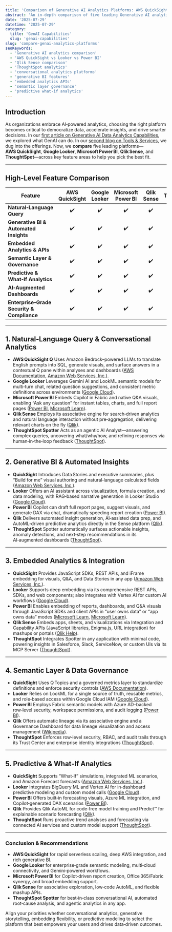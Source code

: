 ```yaml
---
title: 'Comparison of Generative AI Analytics Platforms: AWS QuickSight, Google Looker, Power BI, Qlik Sense & ThoughtSpot'
abstract: 'An in‑depth comparison of five leading Generative AI analytics platforms AWS QuickSight, Google Looker, Microsoft Power BI, Qlik Sense, and ThoughtSpot—across natural‑language querying, generative BI, embedded analytics, governance, and predictive features.'
date: '2025-07-29'
datetime: '2025-07-29'
category:
  title: 'GenAI Capabilities'
  slug: 'genai-capabilities'
slug: 'compare-genai-analytics-platforms'
seoKeywords:
  - 'Generative AI analytics comparison'
  - 'AWS QuickSight vs Looker vs Power BI'
  - 'Qlik Sense comparison'
  - 'ThoughtSpot analytics'
  - 'conversational analytics platforms'
  - 'generative BI features'
  - 'embedded analytics APIs'
  - 'semantic layer governance'
  - 'predictive what‑if analytics'
---
```


## Introduction

As organizations embrace AI‑powered analytics, choosing the right platform becomes critical to democratize data, accelerate insights, and drive smarter decisions. In our [first article on Generative AI Data Analytics Capabilities](https://koalagains.com/blogs/2025-07-09-generative-ai-data-analytics-capabilities), we explored what GenAI can do. In our [second blog on Tools & Services](https://koalagains.com/blogs/genai-analytics-tools-services), we dug into the offerings. Now, we **compare** five leading platforms—**AWS QuickSight**, **Google Looker**, **Microsoft Power BI**, **Qlik Sense**, and **ThoughtSpot**—across key feature areas to help you pick the best fit.

---

## High‑Level Feature Comparison

| Feature                                    | AWS QuickSight | Google Looker | Microsoft Power BI | Qlik Sense | ThoughtSpot |
| ------------------------------------------ | :------------: | :-----------: | :----------------: | :--------: | :---------: |
| **Natural‑Language Query**                 |       ✔️       |      ✔️       |         ✔️         |     ✔️     |     ✔️      |
| **Generative BI & Automated Insights**     |       ✔️       |      ✔️       |         ✔️         |     ✔️     |     ✔️      |
| **Embedded Analytics & APIs**              |       ✔️       |      ✔️       |         ✔️         |     ✔️     |     ✔️      |
| **Semantic Layer & Governance**            |       ✔️       |      ✔️       |         ✔️         |     ✔️     |     ✔️      |
| **Predictive & What‑If Analytics**         |       ✔️       |      ✔️       |         ✔️         |     ✔️     |     ✔️      |
| **AI‑Augmented Dashboards**                |       ✔️       |      ✔️       |         ✔️         |     ✔️     |     ✔️      |
| **Enterprise‑Grade Security & Compliance** |       ✔️       |      ✔️       |         ✔️         |     ✔️     |     ✔️      |

---

## 1. Natural‑Language Query & Conversational Analytics

- **AWS QuickSight Q**
  Uses Amazon Bedrock–powered LLMs to translate English prompts into SQL, generate visuals, and surface answers in a contextual Q pane within analyses and dashboards ([AWS Documentation][1], [Amazon Web Services, Inc.][2]).
- **Google Looker**
  Leverages Gemini AI and LookML semantic models for multi‑turn chat, related question suggestions, and consistent metric definitions across environments ([Google Cloud][3]).
- **Microsoft Power BI**
  Embeds Copilot in Fabric and native Q\&A visuals, enabling “Ask any question” for instant tables, charts, and full report pages ([Power BI][4], [Microsoft Learn][5]).
- **Qlik Sense**
  Employs its associative engine for search‑driven analytics and natural language interaction without pre‑aggregation, delivering relevant charts on the fly ([Qlik][6]).
- **ThoughtSpot Spotter**
  Acts as an agentic AI Analyst—answering complex queries, uncovering what/why/how, and refining responses via human‑in‑the‑loop feedback ([ThoughtSpot][7]).

---

## 2. Generative BI & Automated Insights

- **QuickSight**
  Introduces Data Stories and executive summaries, plus “Build for me” visual authoring and natural‑language calculated fields ([Amazon Web Services, Inc.][2]).
- **Looker**
  Offers an AI assistant across visualization, formula creation, and data modeling, with RAG‑based narrative generation in Looker Studio ([Google Cloud][3]).
- **Power BI**
  Copilot can draft full report pages, suggest visuals, and generate DAX via chat, dramatically speeding report creation ([Power BI][8]).
- **Qlik**
  Delivers automated insight generation, AI‑assisted data prep, and AutoML‑driven predictive analytics directly in the Sense platform ([Qlik][6]).
- **ThoughtSpot**
  Spotter automatically surfaces actionable insights, anomaly detections, and next‑step recommendations in its AI‑augmented dashboards ([ThoughtSpot][7]).

---

## 3. Embedded Analytics & Integration

- **QuickSight**
  Provides JavaScript SDKs, REST APIs, and iFrame embedding for visuals, Q\&A, and Data Stories in any app ([Amazon Web Services, Inc.][2]).
- **Looker**
  Supports deep embedding via its comprehensive REST APIs, SDKs, and web components; also integrates with Vertex AI for custom AI workflows ([Google Cloud][3]).
- **Power BI**
  Enables embedding of reports, dashboards, and Q\&A visuals through JavaScript SDKs and client APIs in “user owns data” or “app owns data” modes ([Microsoft Learn][5], [Microsoft Learn][9]).
- **Qlik Sense**
  Embeds apps, sheets, and visualizations via Integration and Capability APIs (JavaScript libraries, Enigma.js, URL integration) for mashups or portals ([Qlik Help][10]).
- **ThoughtSpot**
  Integrates Spotter in any application with minimal code, powering insights in Salesforce, Slack, ServiceNow, or custom UIs via its MCP Server ([ThoughtSpot][7]).

---

## 4. Semantic Layer & Data Governance

- **QuickSight**
  Uses Q Topics and a governed metrics layer to standardize definitions and enforce security controls ([AWS Documentation][1]).
- **Looker**
  Relies on LookML for a single source of truth, reusable metrics, and role‑based access within Google Cloud IAM ([Google Cloud][3]).
- **Power BI**
  Employs Fabric semantic models with Azure AD–backed row‑level security, workspace permissions, and audit logging ([Power BI][11]).
- **Qlik**
  Offers automatic lineage via its associative engine and a Governance Dashboard for data lineage visualization and access management ([Wikipedia][12]).
- **ThoughtSpot**
  Enforces row‑level security, RBAC, and audit trails through its Trust Center and enterprise identity integrations ([ThoughtSpot][7]).

---

## 5. Predictive & What‑If Analytics

- **QuickSight**
  Supports “What‑If” simulations, integrated ML scenarios, and Amazon Forecast forecasts ([Amazon Web Services, Inc.][2]).
- **Looker**
  Integrates BigQuery ML and Vertex AI for in‑dashboard predictive modeling and custom model calls ([Google Cloud][3]).
- **Power BI**
  Offers built‑in forecasting visuals, Azure ML integration, and Copilot‑generated DAX scenarios ([Power BI][13]).
- **Qlik**
  Provides Qlik AutoML for code‑free model training and Predict™ for explainable scenario forecasting ([Qlik][6]).
- **ThoughtSpot**
  Runs proactive trend analyses and forecasting via connected AI services and custom model support ([ThoughtSpot][7]).

---

### Conclusion & Recommendations

- **AWS QuickSight** for rapid serverless scaling, deep AWS integration, and rich generative BI.
- **Google Looker** for enterprise‑grade semantic modeling, multi‑cloud connectivity, and Gemini‑powered workflows.
- **Microsoft Power BI** for Copilot‑driven report creation, Office 365/Fabric synergy, and broad embedding support.
- **Qlik Sense** for associative exploration, low‑code AutoML, and flexible mashup APIs.
- **ThoughtSpot Spotter** for best‑in‑class conversational AI, automated root‑cause analysis, and agentic analytics in any app.

Align your priorities whether conversational analytics, generative storytelling, embedding flexibility, or predictive modeling to select the platform that best empowers your users and drives data‑driven outcomes.

[1]: https://docs.aws.amazon.com/quicksight/latest/user/quicksight-gen-bi.html 'Using Generative BI with Amazon Q in QuickSight - Amazon QuickSight'
[2]: https://aws.amazon.com/blogs/business-intelligence/announcing-generative-bi-capabilities-in-amazon-quicksight/ 'Announcing Generative BI capabilities in Amazon QuickSight | AWS Business Intelligence Blog'
[3]: https://cloud.google.com/looker 'Looker business intelligence platform embedded analytics | Google Cloud'
[4]: https://powerbi.microsoft.com/en-au/blog/microsoft-named-a-leader-in-the-forrester-wave-business-intelligence-platforms-q2-2025/ 'Microsoft named a Leader in The Forrester Wave™: Business ...'
[5]: https://learn.microsoft.com/en-us/javascript/api/overview/powerbi/embed-q-and-a 'Embed a Q&A visual in Power BI embedded analytics | Microsoft Learn'
[6]: https://www.qlik.com/us/products/qlik-sense 'Qlik Sense | On-Premise Modern Analytics'
[7]: https://www.thoughtspot.com/product/ai-analyst 'ThoughtSpot Spotter: Your AI Analyst delivering business-ready insights'
[8]: https://powerbi.microsoft.com/en-us/blog/microsoft-named-a-leader-in-the-2024-gartner-magic-quadrant-for-analytics-and-bi-platforms/ 'Microsoft named a Leader in the 2024 Gartner® Magic Quadrant ...'
[9]: https://learn.microsoft.com/en-us/power-bi/developer/embedded/qanda 'Q&A in Power BI embedded analytics - Learn Microsoft'
[10]: https://help.qlik.com/en-US/sense-developer/May2025/Content/Sense_Helpsites/embed-qlik-sense.htm 'Embedding Qlik Sense in web applications - Qlik Help'
[11]: https://powerbi.microsoft.com/en-us/blog/?cdn=disable&page=3 'Power BI Blog—Updates and News'
[12]: https://en.wikipedia.org/wiki/Qlik 'Qlik'
[13]: https://powerbi.microsoft.com/en-us/blog/power-bi-november-2024-feature-summary/ 'Power BI November 2024 Feature Summary | Microsoft Power BI Blog'
